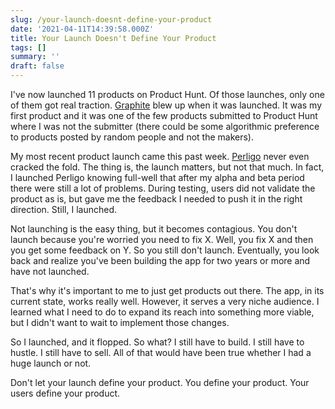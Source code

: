 ```yaml
---
slug: /your-launch-doesnt-define-your-product
date: '2021-04-11T14:39:58.000Z'
title: Your Launch Doesn't Define Your Product
tags: []
summary: ''
draft: false
---
```

I've now launched 11 products on Product Hunt. Of those launches, only one of them got real traction. [Graphite](<https://graphitedocs.com/>) blew up when it was launched. It was my first product and it was one of the few products submitted to Product Hunt where I was not the submitter (there could be some algorithmic preference to products posted by random people and not the makers).

My most recent product launch came this past week. [Perligo](<https://perligo.io/>) never even cracked the fold. The thing is, the launch matters, but not that much. In fact, I launched Perligo knowing full-well that after my alpha and beta period there were still a lot of problems. During testing, users did not validate the product as is, but gave me the feedback I needed to push it in the right direction. Still, I launched.

Not launching is the easy thing, but it becomes contagious. You don't launch because you're worried you need to fix X. Well, you fix X and then you get some feedback on Y. So you still don't launch. Eventually, you look back and realize you've been building the app for two years or more and have not launched.

That's why it's important to me to just get products out there. The app, in its current state, works really well. However, it serves a very niche audience. I learned what I need to do to expand its reach into something more viable, but I didn't want to wait to implement those changes.

So I launched, and it flopped. So what? I still have to build. I still have to hustle. I still have to sell. All of that would have been true whether I had a huge launch or not.

Don't let your launch define your product. You define your product. Your users define your product.


  
